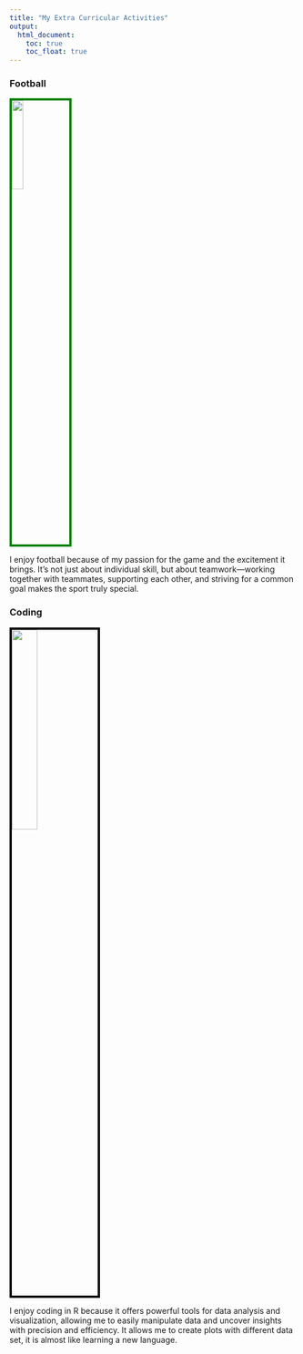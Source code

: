 ---
title: "My Extra Curricular Activities"
output: 
  html_document:
    toc: true
    toc_float: true
---

### Football

<img src= "5934.jpeg" style="width:20%; border:4px solid; color: green; margin-right: 20px" align="center">

I enjoy football because of my passion for the game and the excitement it brings. It’s not just about individual skill, but about teamwork—working together with teammates, supporting each other, and striving for a common goal makes the sport truly special.


### Coding

<img src= "5826.jpeg" style="width:30%; border:4.5px solid; color: black; margin-right: 20px" align="center">

I enjoy coding in R because it offers powerful tools for data analysis and visualization, allowing me to easily manipulate data and uncover insights with precision and efficiency. It allows me to create plots with different data set, it is almost like learning a new language.


